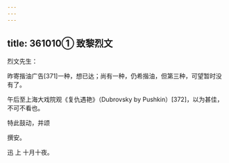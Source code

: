 ```yaml
---
---
---
```

title: 361010① 致黎烈文
---




烈文先生：

昨寄揩油广告[371]一种，想已达；尚有一种，仍希揩油，但第三种，可望暂时没有了。

午后至上海大戏院观《复仇遇艳》（Dubrovsky by Pushkin）[372]，以为甚佳，不可不看也。

特此鼓动，并颂

撰安。

迅 上 十月十夜。